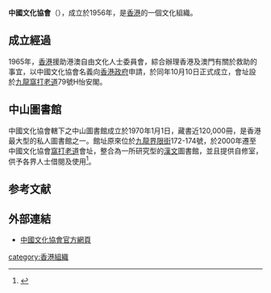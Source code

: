 {{Infobox organization
| Non-profit_name = 中國文化協會
| Non-profit_logo = Logo of Chinese Culture Association.png
| Non-profit_type = 
| founded_date    = 1965年10月10日（{{Age in years, months and days|year=1965|month=10|day=10}}）
| location        = {{HKG}}[[九龍|九龍]][[窩打老道|窩打老道]]79號H怡安閣A座3樓
| origins         = 援助港澳自由文化人士委員會
| key_people      = 
| area_served     = {{HKG}}
| product         = 中山圖書館
| focus           = 
| method          = 
| revenue         = 
| endowment       = 
| num_volunteers  = 
| num_employees   = 
| num_members     =
| subsid            = 
| owner             = 
| Non-profit_slogan = 
| homepage          = [http://www.chineseca.org.hk/index.php 中國文化協會]
| dissolved         =
| footnotes         = 
}}
'''中國文化協會'''（{{lang-en|Chinese Culture Association}}），成立於1956年，是[[香港|香港]]的一個文化組織。

==成立經過==
1965年，[[英屬香港|香港]]援助港澳自由文化人士委員會，綜合辦理香港及澳門有關於救助的事宜，以中國文化協會名義向[[香港政府|香港政府]]申請，於同年10月10日正式成立，會址設於[[九龍|九龍]][[窩打老道|窩打老道]]79號H怡安閣。

==中山圖書館==
中國文化協會轄下之中山圖書館成立於1970年1月1日，藏書近120,000冊，是香港最大型的私人圖書館之一。館址原來位於[[九龍|九龍]][[界限街|界限街]]172-174號，於2000年遷至中國文化協會[[窩打老道|窩打老道]]會址，整合為一所研究型的[[汉语|漢文]]圖書館，並且提供自修室，供予各界人士借閱及使用<ref>{{cite web|url=http://chineseca.org.hk/library.php?id=8|title=中山圖書館|accessdate=2010-03-07|archive-date=2021-07-10|archive-url=https://web.archive.org/web/20210710032143/http://chineseca.org.hk/library.php?id=8}}</ref>。

== 参考文献 ==
{{Reflist}}

==外部連結==
* [http://www.chineseca.org.hk 中國文化協會官方網頁]{{Wayback|url=http://www.chineseca.org.hk/ |date=20100730111127 }}

{{HK-soc-stub}}

[[category:香港組織|category:香港組織]]